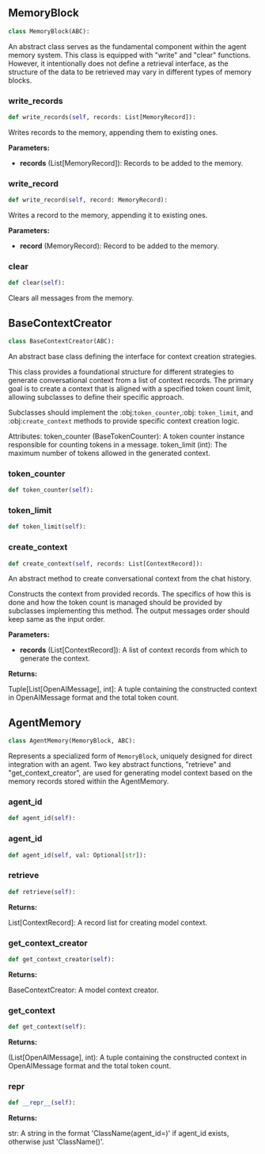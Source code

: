 <a id="camel.memories.base"></a>

<a id="camel.memories.base.MemoryBlock"></a>

## MemoryBlock

```python
class MemoryBlock(ABC):
```

An abstract class serves as the fundamental component within the agent
memory system. This class is equipped with "write" and "clear" functions.
However, it intentionally does not define a retrieval interface, as the
structure of the data to be retrieved may vary in different types of
memory blocks.

<a id="camel.memories.base.MemoryBlock.write_records"></a>

### write_records

```python
def write_records(self, records: List[MemoryRecord]):
```

Writes records to the memory, appending them to existing ones.

**Parameters:**

- **records** (List[MemoryRecord]): Records to be added to the memory.

<a id="camel.memories.base.MemoryBlock.write_record"></a>

### write_record

```python
def write_record(self, record: MemoryRecord):
```

Writes a record to the memory, appending it to existing ones.

**Parameters:**

- **record** (MemoryRecord): Record to be added to the memory.

<a id="camel.memories.base.MemoryBlock.clear"></a>

### clear

```python
def clear(self):
```

Clears all messages from the memory.

<a id="camel.memories.base.BaseContextCreator"></a>

## BaseContextCreator

```python
class BaseContextCreator(ABC):
```

An abstract base class defining the interface for context creation
strategies.

This class provides a foundational structure for different strategies to
generate conversational context from a list of context records. The
primary goal is to create a context that is aligned with a specified token
count limit, allowing subclasses to define their specific approach.

Subclasses should implement the :obj:`token_counter`,:obj: `token_limit`,
and :obj:`create_context` methods to provide specific context creation
logic.

Attributes:
token_counter (BaseTokenCounter): A token counter instance responsible
for counting tokens in a message.
token_limit (int): The maximum number of tokens allowed in the
generated context.

<a id="camel.memories.base.BaseContextCreator.token_counter"></a>

### token_counter

```python
def token_counter(self):
```

<a id="camel.memories.base.BaseContextCreator.token_limit"></a>

### token_limit

```python
def token_limit(self):
```

<a id="camel.memories.base.BaseContextCreator.create_context"></a>

### create_context

```python
def create_context(self, records: List[ContextRecord]):
```

An abstract method to create conversational context from the chat
history.

Constructs the context from provided records. The specifics of how this
is done and how the token count is managed should be provided by
subclasses implementing this method. The output messages order
should keep same as the input order.

**Parameters:**

- **records** (List[ContextRecord]): A list of context records from which to generate the context.

**Returns:**

  Tuple[List[OpenAIMessage], int]: A tuple containing the constructed
context in OpenAIMessage format and the total token count.

<a id="camel.memories.base.AgentMemory"></a>

## AgentMemory

```python
class AgentMemory(MemoryBlock, ABC):
```

Represents a specialized form of `MemoryBlock`, uniquely designed for
direct integration with an agent. Two key abstract functions, "retrieve"
and "get_context_creator", are used for generating model context based on
the memory records stored within the AgentMemory.

<a id="camel.memories.base.AgentMemory.agent_id"></a>

### agent_id

```python
def agent_id(self):
```

<a id="camel.memories.base.AgentMemory.agent_id"></a>

### agent_id

```python
def agent_id(self, val: Optional[str]):
```

<a id="camel.memories.base.AgentMemory.retrieve"></a>

### retrieve

```python
def retrieve(self):
```

**Returns:**

  List[ContextRecord]: A record list for creating model context.

<a id="camel.memories.base.AgentMemory.get_context_creator"></a>

### get_context_creator

```python
def get_context_creator(self):
```

**Returns:**

  BaseContextCreator: A model context creator.

<a id="camel.memories.base.AgentMemory.get_context"></a>

### get_context

```python
def get_context(self):
```

**Returns:**

  (List[OpenAIMessage], int): A tuple containing the constructed
context in OpenAIMessage format and the total token count.

<a id="camel.memories.base.AgentMemory.__repr__"></a>

### __repr__

```python
def __repr__(self):
```

**Returns:**

  str: A string in the format 'ClassName(agent_id=<id>)'
if agent_id exists, otherwise just 'ClassName()'.
